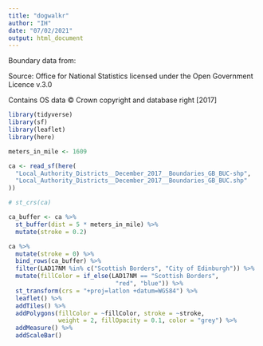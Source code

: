 ```yaml
---
title: "dogwalkr"
author: "IH"
date: "07/02/2021"
output: html_document
---
```


Boundary data from:

Source: Office for National Statistics licensed under the Open Government Licence v.3.0

Contains OS data © Crown copyright and database right [2017]

```r
library(tidyverse)
library(sf)
library(leaflet)
library(here)
```

```r
meters_in_mile <- 1609

ca <- read_sf(here(
  "Local_Authority_Districts__December_2017__Boundaries_GB_BUC-shp",
  "Local_Authority_Districts__December_2017__Boundaries_GB_BUC.shp"
))

# st_crs(ca)
```




```r
ca_buffer <- ca %>%
  st_buffer(dist = 5 * meters_in_mile) %>% 
  mutate(stroke = 0.2)

ca %>% 
  mutate(stroke = 0) %>% 
  bind_rows(ca_buffer) %>% 
  filter(LAD17NM %in% c("Scottish Borders", "City of Edinburgh")) %>%
  mutate(fillColor = if_else(LAD17NM == "Scottish Borders",
                              "red", "blue")) %>% 
  st_transform(crs = "+proj=latlon +datum=WGS84") %>%
  leaflet() %>%
  addTiles() %>%
  addPolygons(fillColor = ~fillColor, stroke = ~stroke,
              weight = 2, fillOpacity = 0.1, color = "grey") %>%
  addMeasure() %>%
  addScaleBar()
```
